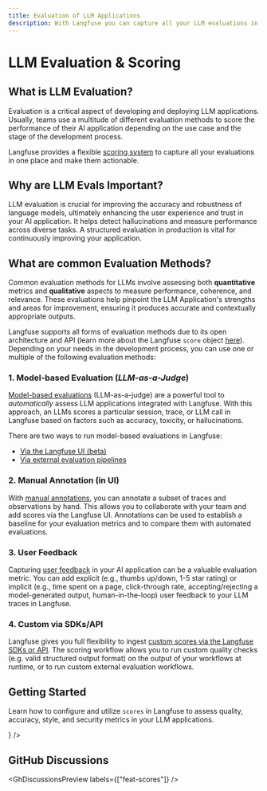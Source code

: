 ```yaml
---
title: Evaluation of LLM Applications
description: With Langfuse you can capture all your LLM evaluations in one place. You can combine a variety of different evaluation metrics like model-based evaluations (LLM-as-a-Judge), manual annotations or user feedback. This allows you to measure quality, tonality, factual accuracy, completeness, and other dimensions of your LLM application.
---
```


# LLM Evaluation & Scoring

## What is LLM Evaluation?

Evaluation is a critical aspect of developing and deploying LLM applications. Usually, teams use a multitude of different evaluation methods to score the performance of their AI application depending on the use case and the stage of the development process.

Langfuse provides a flexible [scoring system](/docs/scores/getting-started) to capture all your evaluations in one place and make them actionable.

## Why are LLM Evals Important?

LLM evaluation is crucial for improving the accuracy and robustness of language models, ultimately enhancing the user experience and trust in your AI application. It helps detect hallucinations and measure performance across diverse tasks. A structured evaluation in production is vital for continuously improving your application.

## What are common Evaluation Methods?

Common evaluation methods for LLMs involve assessing both **quantitative** metrics and **qualitative** aspects to measure performance, coherence, and relevance. These evaluations help pinpoint the LLM Application's strengths and areas for improvement, ensuring it produces accurate and contextually appropriate outputs.

Langfuse supports all forms of evaluation methods due to its open architecture and API (learn more about the Langfuse `score` object [here](/docs/scores/getting-started)). Depending on your needs in the development process, you can use one or multiple of the following evaluation methods:

### 1. Model-based Evaluation (_LLM-as-a-Judge_)

[Model-based evaluations](/docs/scores/model-based-evals) (LLM-as-a-judge) are a powerful tool to _automatically_ assess LLM applications integrated with Langfuse. With this approach, an LLMs scores a particular session, trace, or LLM call in Langfuse based on factors such as accuracy, toxicity, or hallucinations.

There are two ways to run model-based evaluations in Langfuse:

- [Via the Langfuse UI (beta)](/docs/scores/model-based-evals)
- [Via external evaluation pipelines](/docs/scores/external-evaluation-pipelines)

### 2. Manual Annotation (in UI)

With [manual annotations](/docs/scores/annotation), you can annotate a subset of traces and observations by hand. This allows you to collaborate with your team and add scores via the Langfuse UI. Annotations can be used to establish a baseline for your evaluation metrics and to compare them with automated evaluations.

### 3. User Feedback

Capturing [user feedback](/docs/scores/user-feedback) in your AI application can be a valuable evaluation metric. You can add explicit (e.g., thumbs up/down, 1-5 star rating) or implicit (e.g., time spent on a page, click-through rate, accepting/rejecting a model-generated output, human-in-the-loop) user feedback to your LLM traces in Langfuse.

### 4. Custom via SDKs/API

Langfuse gives you full flexibility to ingest [custom scores via the Langfuse SDKs or API](/docs/scores/custom). The scoring workflow allows you to run custom quality checks (e.g. valid structured output format) on the output of your workflows at runtime, or to run custom external evaluation workflows.

## Getting Started

Learn how to configure and utilize `scores` in Langfuse to assess quality, accuracy, style, and security metrics in your LLM applications.


<Cards num={2}>
  <Card
    title="Getting Started with Langfuse Evaluation"
    href="/docs/scores/getting-started"
    icon={<FileCode />}
  />
</Cards>

## GitHub Discussions


<GhDiscussionsPreview labels={["feat-scores"]} />
